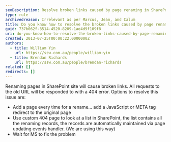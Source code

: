 ```yaml
---
seoDescription: Resolve broken links caused by page renaming in SharePoint sites using JavaScript or custom 404 pages, or wait for Microsoft to address the issue.
type: rule
archivedreason: Irrelevant as per Marcus, Jean, and Calum
title: Do you know how to resolve the broken links caused by page renaming?
guid: 737b062f-3514-4520-8209-1ae4d9f109f8
uri: do-you-know-how-to-resolve-the-broken-links-caused-by-page-renaming
created: 2013-07-25T00:00:22.0000000Z
authors:
  - title: William Yin
    url: https://ssw.com.au/people/william-yin
  - title: Brendan Richards
    url: https://ssw.com.au/people/brendan-richards
related: []
redirects: []
---
```


Renaming pages in SharePoint site will cause broken links. All requests to the old URL will be responded to with a 404 error.
Options to resolve this issue are:

* Add a page every time for a rename... add a JavaScript or META tag redirect to the original page
* Use custom 404 page to look at a list in SharePoint, the list contains all the renaming records, the records are automatically maintained via page updating events handler. (We are using this way)
* Wait for MS to fix the problem